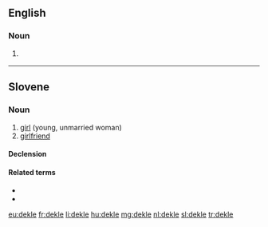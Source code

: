 ==English==

===Noun===
{{en-noun}}

# {{context|art|lang=en}} {{alternative form of|deckle}}

{{Webster 1913}}

----

==Slovene==

===Noun===
{{sl-noun|head=dekle|n|g2=f|dekleta}}

# [[girl]] (young, unmarried woman)
# [[girlfriend]]

====Declension====
{{sl-decl-noun-n-t|dekl}}

====Related terms====
* {{l/sl|deklica}}
* {{l/sl|mladenka}}

[[eu:dekle]]
[[fr:dekle]]
[[li:dekle]]
[[hu:dekle]]
[[mg:dekle]]
[[nl:dekle]]
[[sl:dekle]]
[[tr:dekle]]